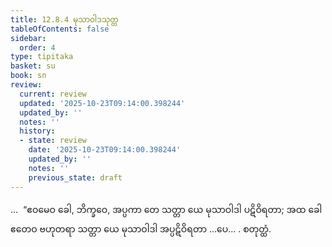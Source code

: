 ```yaml
---
title: 12.8.4 မုသာဝါဒသုတ္တ
tableOfContents: false
sidebar:
  order: 4
type: tipitaka
basket: su
book: sn
review:
  current: review
  updated: '2025-10-23T09:14:00.398244'
  updated_by: ''
  notes: ''
  history:
  - state: review
    date: '2025-10-23T09:14:00.398244'
    updated_by: ''
    notes: ''
    previous_state: draft
---
```



<ReviewStatus review={frontmatter.review} showDetails={true} />

<HypothesisAnnotation frontmatter={frontmatter} />

<DynamicBreadcrumb />

<Division number="1144" book="sn" e="ch" v="18" p="450">

<Paragraph number="2465" book="sn">
…  “ဧဝမေဝ ခေါ, ဘိက္ခဝေ, အပ္ပကာ တေ သတ္တာ ယေ မုသာဝါဒါ ပဋိဝိရတာ; အထ ခေါ ဧတေဝ ဗဟုတရာ သတ္တာ ယေ မုသာဝါဒါ အပ္ပဋိဝိရတာ …ပေ… .

</Paragraph>
</Division>

<Paragraph number="2466" type="center" book="sn">
စတုတ္ထံ.
</Paragraph>